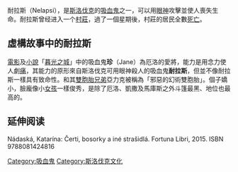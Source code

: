 {{copyedit|time=2011-07-20T10:28:42+00:00}}

耐拉斯（Nelapsi），是[[斯洛伐克|斯洛伐克]]的[[吸血鬼|吸血鬼]]之一，可以用[[眼神|眼神]]攻擊並使人喪失生命。耐拉斯曾经进入一个[[村莊|村莊]]，過了一個星期後，村莊的居民全數[[死亡|死亡]]。

==虛構故事中的耐拉斯==
[[電影|電影]]及[[小說|小說]]「[[暮光之城系列|暮光之城]]」中的吸血鬼'''珍'''（Jane）為厄洛的愛將，能力是用念力使人劇[[痛|痛]]，其能力的原形來自斯洛伐克可用眼神殺人的吸血鬼'''耐拉斯'''，但並不像耐拉斯一樣具有致命性。和其[[雙胞胎|雙胞胎]][[兄弟|兄弟]]亞力克被稱為「邪惡的幻術雙胞胎」。個子嬌小，臉龐像小[[女孩|女孩]]一樣俊秀，是除了厄洛、凱撒及馬庫斯之外斗篷最黑、地位也最高的。

==延伸阅读==
Nádaská, Katarína: Čerti, bosorky a iné strašidlá. Fortuna Libri, 2015. ISBN 9788081424816

[[Category:吸血鬼|Category:吸血鬼]]
[[Category:斯洛伐克文化|Category:斯洛伐克文化]]
